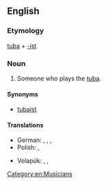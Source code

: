 {{also|Tubist}}
==English==

===Etymology===
[[tuba]] + [[-ist]]

===Noun===
{{en-noun}}

# Someone who plays the [[tuba]].

====Synonyms====
* [[tubaist]]

====Translations====
{{trans-top|one who plays the tuba}}
* German: {{t+|de|Tubist|m}}, {{t+|de|Tubistin|f}}, {{t+|de|Tubaspieler|m}}, {{t+|de|Tubaspielerin|f}}
* Polish: {{t+|pl|tubista|m}}, {{t|pl|tubiści|m-p}}
{{trans-mid}}
* Volapük: {{qualifier|♂♀}} {{t|vo|tubatan}}, {{qualifier|♂}} {{t|vo|hitubatan}}, {{qualifier|♀}} {{t|vo|jitubatan}}
{{trans-bottom}}

[[Category:en:Musicians]]